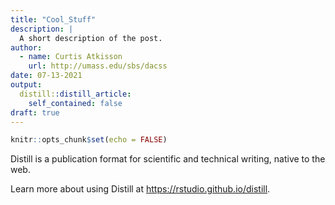 ```yaml
---
title: "Cool_Stuff"
description: |
  A short description of the post.
author:
  - name: Curtis Atkisson
    url: http://umass.edu/sbs/dacss
date: 07-13-2021
output:
  distill::distill_article:
    self_contained: false
draft: true
---
```



```r
knitr::opts_chunk$set(echo = FALSE)
```

Distill is a publication format for scientific and technical writing, native to the web.

Learn more about using Distill at <https://rstudio.github.io/distill>.


